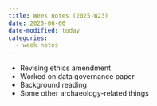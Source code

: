 ```yaml
---
title: Week notes (2025-W23)
date: 2025-06-06
date-modified: today
categories:
  - week notes
---
```


- Revising ethics amendment
- Worked on data governance paper
- Background reading
- Some other archaeology-related things
